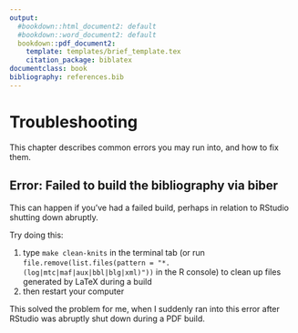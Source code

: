 ```yaml
---
output:
  #bookdown::html_document2: default
  #bookdown::word_document2: default
  bookdown::pdf_document2: 
    template: templates/brief_template.tex
    citation_package: biblatex
documentclass: book
bibliography: references.bib
---
```

  
# Troubleshooting

This chapter describes common errors you may run into, and how to fix them.

## Error: Failed to build the bibliography via biber
This can happen if you've had a failed build, perhaps in relation to RStudio shutting down abruptly.

Try doing this:

1. type `make clean-knits` in the terminal tab (or run `file.remove(list.files(pattern = "*.(log|mtc|maf|aux|bbl|blg|xml)"))` in the R console) to clean up files generated by LaTeX during a build
2. then restart your computer 

This solved the problem for me, when I suddenly ran into this error after RStudio was abruptly shut down during a PDF build.
